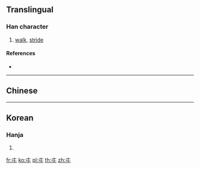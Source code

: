 {{character info/new}}
{{also|𡕒|ヰ}}

==Translingual==

===Han character===
{{Han char|rn=2|rad=丨|as=02|sn=3|canj=JV}}

# [[walk]], [[stride]]

====References====
* {{Han ref|kx=0079.020|hdz=10009.060|uh=3404|ud=13316}}

----

==Chinese==
{{zh-see|跨|v}}

----

==Korean==

===Hanja===
{{ko-hanja|hangeul=과|rv=gwa|mr=kwa|y=kwa|eumhun=걷다|ehrv=geotda|ehmr=kŏtta|ehy=ketta}}

# {{defn|lang=ko|sort=丨02}}

[[fr:㐄]]
[[ko:㐄]]
[[pl:㐄]]
[[th:㐄]]
[[zh:㐄]]
